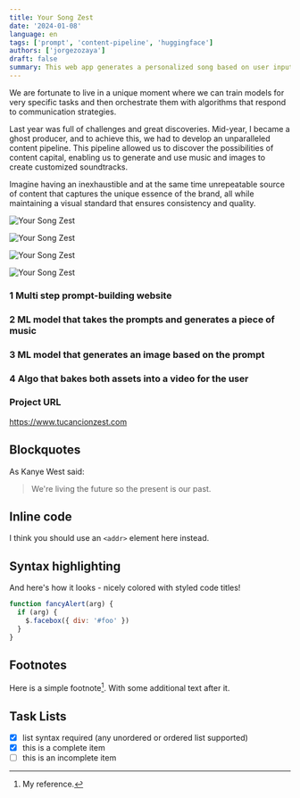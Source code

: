 ```yaml
---
title: Your Song Zest
date: '2024-01-08'
language: en
tags: ['prompt', 'content-pipeline', 'huggingface']
authors: ['jorgezozaya']
draft: false
summary: This web app generates a personalized song based on user input.
---
```



We are fortunate to live in a unique moment where we can train models for very specific tasks and then orchestrate them with algorithms that respond to communication strategies. 

Last year was full of challenges and great discoveries. Mid-year, I became a ghost producer, and to achieve this, we had to develop an unparalleled content pipeline. This pipeline allowed us to discover the possibilities of content capital, enabling us to generate and use music and images to create customized soundtracks. 

Imagine having an inexhaustible and at the same time unrepeatable source of content that captures the unique essence of the brand, all while maintaining a visual standard that ensures consistency and quality.

![Your Song Zest](https://res.cloudinary.com/dbtnomqnj/image/upload/v1732847959/portfolio/Screenshot_2024-11-28_at_5.08.20_PM_iyuw7j.jpg)

![Your Song Zest](https://res.cloudinary.com/dbtnomqnj/image/upload/v1732847959/portfolio/Screenshot_2024-11-28_at_5.08.36_PM_avtbdd.jpg)

![Your Song Zest](https://res.cloudinary.com/dbtnomqnj/image/upload/v1732847959/portfolio/Screenshot_2024-11-28_at_5.09.02_PM_t2jsck.jpg)

![Your Song Zest](https://res.cloudinary.com/dbtnomqnj/image/upload/v1732847959/portfolio/Screenshot_2024-11-28_at_5.09.30_PM_rnq8cu.jpg)


### 1 Multi step prompt-building website

### 2 ML model that takes the prompts and generates a piece of music

### 3 ML model that generates an image based on the prompt

### 4 Algo that bakes both assets into a video for the user


### Project URL

https://www.tucancionzest.com


## Blockquotes

As Kanye West said:

> We're living the future so
> the present is our past.

## Inline code

I think you should use an
`<addr>` element here instead.

## Syntax highlighting


And here's how it looks - nicely colored with styled code titles!

```js:fancyAlert.js
function fancyAlert(arg) {
  if (arg) {
    $.facebox({ div: '#foo' })
  }
}
```

## Footnotes


Here is a simple footnote[^1]. With some additional text after it.

[^1]: My reference.

## Task Lists


- [x] list syntax required (any unordered or ordered list supported)
- [x] this is a complete item
- [ ] this is an incomplete item